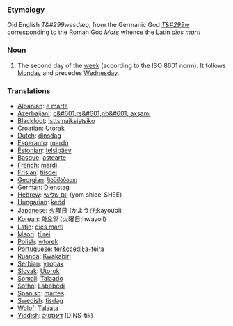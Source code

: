 ===Etymology===
Old English ''T&#299wesdæg'', from the Germanic God ''[[w:Tiw|T&#299w]]'' corresponding to the Roman God ''[[w:Mars_(god)|Mars]]'' whence the Latin ''dies marti''
===Noun===
#The second day of the [[week]] (according to the ISO 8601 norm).  It follows [[Monday]] and precedes [[Wednesday]].
===Translations===
*[[Albanian]]: [[e martë]]
*[[Azerbaijani]]: [[ç&#601;rş&#601;nb&#601; axşamı]]
*[[Blackfoot]]: [[Isttsinaiksistsiko]]
*[[Croatian]]: [[Utorak]]
*[[Dutch]]: [[dinsdag]]
*[[Esperanto]]: [[mardo]]
*[[Estonian]]: [[telsipäev]]
*[[Basque]]: [[astearte]]
*[[French]]: [[mardi]]
*[[Frisian]]: [[tiisdei]]
*[[Georgian]]: [[სამშაბათი]]
*[[German]]: [[Dienstag]]
*[[Hebrew]]: [[יום שלישי]] (yom shlee-SHEE)
*[[Hungarian]]: [[kedd]]
*[[Japanese]]: [[火曜日]] (かようび;kayoubi)
*[[Korean]]: [[화요일]] (火曜日;hwayoil)
*[[Latin]]: [[dies marti]]
*[[Maori]]: [[türei]]
*[[Polish]]: [[wtorek]]
*[[Portuguese]]: [[ter&ccedil;a-feira]]
*[[Ruanda]]: [[Kwakabiri]]
*[[Serbian]]: [[уторак]]
*[[Slovak]]: [[Utorok]]
*[[Somali]]: [[Talaado]]
*[[Sotho]]: [[Labobedi]]
*[[Spanish]]: [[martes]]
*[[Swedish]]: [[tisdag]]
*[[Wolof]]: [[Talaata]]
*[[Yiddish]]: [[דינסטיק]] (DINS-tik)